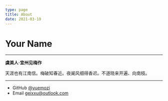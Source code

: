 ```yaml
---
type: page
title: About
date: 2021-03-19
---
```


# Your Name

---

**虞美人·宜州见梅作**

天涯也有江南信。梅破知春近。夜阑风细得香迟。不道晓来开遍、向南枝。

---

- GitHub [@yuemozi](https://github.com/yuemozi)
- Email geixxu@outlook.com

